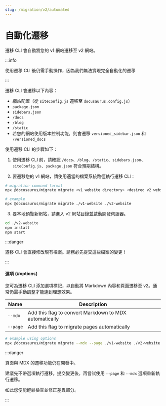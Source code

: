 ```yaml
---
slug: /migration/v2/automated
---
```


# 自動化遷移

遷移 CLI 會自動將您的 v1 網站遷移至 v2 網站。

:::info

使用遷移 CLI 後仍需手動操作，因為我們無法實現完全自動化的遷移

:::

遷移 CLI 會遷移以下內容：

- 網站配置（從 `siteConfig.js` 遷移至 `docusaurus.config.js`）
- `package.json`
- `sidebars.json`
- `/docs`
- `/blog`
- `/static`
- 若您的網站使用版本控制功能，則會遷移 `versioned_sidebar.json` 和 `/versioned_docs`

使用遷移 CLI 的步驟如下：

1. 使用遷移 CLI 前，請確認 `/docs`、`/blog`、`/static`、`sidebars.json`、`siteConfig.js`、`package.json` 符合預期結構。

2. 要遷移您的 v1 網站，請使用適當的檔案系統路徑執行遷移 CLI：

```bash
# migration command format
npx @docusaurus/migrate migrate <v1 website directory> <desired v2 website directory>

# example
npx @docusaurus/migrate migrate ./v1-website ./v2-website
```

3. 要本地預覽新網站，請進入 v2 網站目錄並啟動開發伺服器。

```bash npm2yarn
cd ./v2-website
npm install
npm start
```

:::danger

遷移 CLI 會直接修改現有檔案。請務必先提交這些檔案的變更！

:::

#### 選項 {#options}

您可為遷移 CLI 添加選項標記，以自動將 Markdown 內容和頁面遷移至 v2。通常仍需手動調整才能達到理想效果。

| Name     | Description                                            |
| -------- | ------------------------------------------------------ |
| `--mdx`  | Add this flag to convert Markdown to MDX automatically |
| `--page` | Add this flag to migrate pages automatically           |

```bash
# example using options
npx @docusaurus/migrate migrate --mdx --page ./v1-website ./v2-website
```

:::danger

頁面與 MDX 的遷移功能仍在開發中。

建議先不帶選項執行遷移，提交變更後，再嘗試使用 `--page` 和 `--mdx` 選項重新執行遷移。

如此您便能輕鬆檢查並修正差異部分。

:::